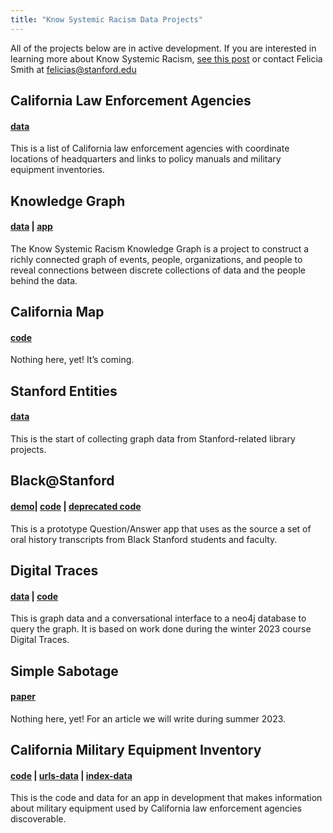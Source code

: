 ```yaml
---
title: "Know Systemic Racism Data Projects"
--- 
```


All of the projects below are in active development. If you are interested in learning more about Know Systemic Racism, [see this post](https://library.stanford.edu/blogs/stanford-libraries-blog/2021/08/introducing-know-systemic-racism-ksr-project) or contact Felicia Smith at [felicias@stanford.edu](felicias@stanford.edu)


## California Law Enforcement Agencies 
#### [data](https://github.com/know-systemic-racism/ca-leas-data) 
This is a list of California law enforcement agencies with coordinate locations of headquarters and links to policy manuals and military equipment inventories.

## Knowledge Graph 
#### [data](https://github.com/know-systemic-racism/knowledge-graph-data) | [app](https://github.com/know-systemic-racism/knowledge-graph-query-app)
The Know Systemic Racism Knowledge Graph is a project to construct a richly connected graph of events, people, organizations, and people to reveal connections between discrete collections of data and the people behind the data. 

## California Map 
#### [code](https://github.com/know-systemic-racism/ca-map-app)
Nothing here, yet! It's coming. 

## Stanford Entities 
#### [data](https://github.com/know-systemic-racism/stanford-history-entities-data)
This is the start of collecting graph data from Stanford-related library projects.

## Black@Stanford 
#### [demo](https://huggingface.co/spaces/StanfordLibraries/KSR-OralHistory)| [code](https://github.com/know-systemic-racism/black-at-stanford-qa-app) | [deprecated code](https://github.com/know-systemic-racism/black-at-stanford-chat-app)
This is a prototype Question/Answer app that uses as the source a set of oral history transcripts from Black Stanford students and faculty.

## Digital Traces 
#### [data](https://github.com/know-systemic-racism/digital-traces-2023-data) | [code](https://github.com/know-systemic-racism/digital-traces-app)
This is graph data and a conversational interface to a neo4j database to query the graph. It is based on work done during the winter 2023 course Digital Traces.

## Simple Sabotage 
#### [paper](https://github.com/know-systemic-racism/simple-sabotage)
Nothing here, yet! For an article we will write during summer 2023.

## California Military Equipment Inventory 
#### [code](https://github.com/know-systemic-racism/ca-mei-app) | [urls-data](https://github.com/know-systemic-racism/ca-mei-urls-data) | [index-data](https://github.com/know-systemic-racism/ca-mei-index-data)
This is the code and data for an app in development that makes information about military equipment used by California law enforcement agencies discoverable.

